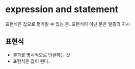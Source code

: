 # expression and statement

표현식은 값으로 평가될 수 있는 문. 표현식이 아닌 문은 일종의 지시

## 표현식

- 결과를 명시적으로 반환하는 것
- 표현식은 값이 된다.
